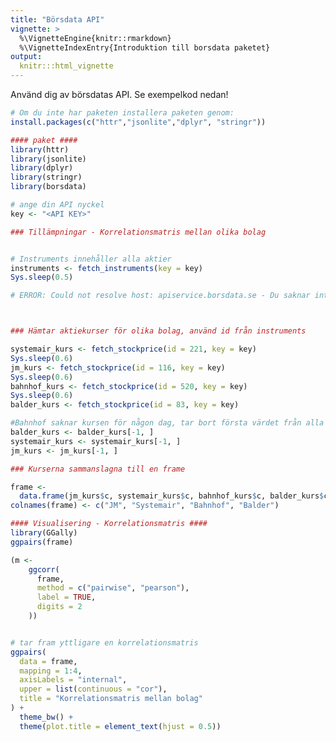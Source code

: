 ```yaml
---
title: "Börsdata API"
vignette: >
  %\VignetteEngine{knitr::rmarkdown}
  %\VignetteIndexEntry{Introduktion till borsdata paketet}
output:
  knitr:::html_vignette
---
```


Använd dig av börsdatas API. Se exempelkod nedan!

```r
# Om du inte har paketen installera paketen genom:
install.packages(c("httr","jsonlite","dplyr", "stringr"))

#### paket ####
library(httr)
library(jsonlite)
library(dplyr)
library(stringr)
library(borsdata)

# ange din API nyckel
key <- "<API KEY>"

### Tillämpningar - Korrelationsmatris mellan olika bolag


# Instruments innehåller alla aktier
instruments <- fetch_instruments(key = key)
Sys.sleep(0.5)

# ERROR: Could not resolve host: apiservice.borsdata.se - Du saknar internet



### Hämtar aktiekurser för olika bolag, använd id från instruments

systemair_kurs <- fetch_stockprice(id = 221, key = key)
Sys.sleep(0.6)
jm_kurs <- fetch_stockprice(id = 116, key = key)
Sys.sleep(0.6)
bahnhof_kurs <- fetch_stockprice(id = 520, key = key)
Sys.sleep(0.6)
balder_kurs <- fetch_stockprice(id = 83, key = key)

#Bahnhof saknar kursen för någon dag, tar bort första värdet från alla andra.
balder_kurs <- balder_kurs[-1, ]
systemair_kurs <- systemair_kurs[-1, ]
jm_kurs <- jm_kurs[-1, ]

### Kurserna sammanslagna till en frame

frame <-
  data.frame(jm_kurs$c, systemair_kurs$c, bahnhof_kurs$c, balder_kurs$c)
colnames(frame) <- c("JM", "Systemair", "Bahnhof", "Balder")

#### Visualisering - Korrelationsmatris ####
library(GGally)
ggpairs(frame)

(m <-
    ggcorr(
      frame,
      method = c("pairwise", "pearson"),
      label = TRUE,
      digits = 2
    ))


# tar fram yttligare en korrelationsmatris
ggpairs(
  data = frame,
  mapping = 1:4,
  axisLabels = "internal",
  upper = list(continuous = "cor"),
  title = "Korrelationsmatris mellan bolag"
) +
  theme_bw() +
  theme(plot.title = element_text(hjust = 0.5))

```

